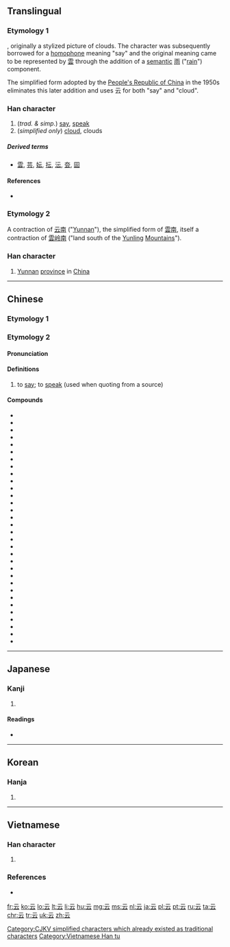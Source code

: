 {{also|雲}}<!-- may be replaced by zh-forms -->
==Translingual==
{{stroke order|type=animate}}

===Etymology 1===
{{Han etyl}}
{{liushu|p}}, originally a stylized picture of clouds. The character was subsequently borrowed for a [[homophone]] meaning "say" and the original meaning came to be represented by [[雲]] through the addition of a [[semantic]] [[雨]] ("[[rain]]") component.

The simplified form adopted by the [[People's Republic of China]] in the 1950s eliminates this later addition and uses 云 for both "say" and "cloud".

===Han character===
{{Han char|rn=7|rad=二|as=02|sn=4|four=10731|canj=MMI|ids=⿱[[二]][[厶]]}}

# (''trad. & simp.'') [[say]], [[speak]]
# (''simplified only'') [[cloud]], clouds

=====Derived terms=====
* [[雲]], [[芸]], [[妘]], [[抎]], [[沄]], [[夽]], [[囩]]

====References====
* {{Han ref|kx=0086.080|dkj=00254|dj=0178.010|hdz=10384.020|uh=4E91|ud=20113|bh=A4AA|bd=42154}}

===Etymology 2===
A contraction of [[云南]] ("[[Yunnan]]"), the simplified form of [[雲南]], itself a contraction of [[雲岭]][[南]] ("land south of the [[Yunling]] [[mountain|Mountains]]").

===Han character===
{{Han char|rn=7|rad=二|as=02|sn=4|four=10731|canj=MMI|ids=⿱二厶}}

# {{context|abbreviation|lang=zh}} [[Yunnan]] [[province]] in [[China]]

----

==Chinese==
{{attention|zh|Move compounds to 雲}}

===Etymology 1===
{{zh-see|雲}}

===Etymology 2===
{{zh-forms}}

====Pronunciation====
{{zh-pron
|m=yún|ma=y
|c=wan4
|h=pfs=yùn
|mn=hûn
|cat=noun
}}

====Definitions====
{{zh-hanzi}}

# {{context|classical|lang=zh}} to [[say]]; to [[speak]] (used when quoting from a source)

====Compounds====
* {{zh-l|雲靄}}
* {{zh-l|雲鬢}}
* {{zh-l|雲彩}}
* {{zh-l|雲層}}
* {{zh-l|雲豆}}
* {{zh-l|雲端}}
* {{zh-l|雲朵}}
* {{zh-l|雲貴}}
* {{zh-l|雲海}}
* {{zh-l|雲集}}
* {{zh-l|雲譎波詭}}
* {{zh-l|雲鑼}}
* {{zh-l|雲母}}
* {{zh-l|雲泥之別}}
* {{zh-l|雲起龍驤}}
* {{zh-l|雲起龍襄}}
* {{zh-l|雲氣}}
* {{zh-l|雲雀}}
* {{zh-l|雲散}}
* {{zh-l|雲山霧罩}}
* {{zh-l|雲梯}}
* {{zh-l|雲天}}
* {{zh-l|雲霧}}
* {{zh-l|雲霞}}
* {{zh-l|雲消霧散}}
* {{zh-l|雲霄}}
* {{zh-l|雲煙}}
* {{zh-l|雲湧}}
* {{zh-l|雲遊}}
* {{zh-l|雲雨}}
* {{zh-l|云云}}
* {{zh-l|雲蒸霞蔚}}

----

==Japanese==

===Kanji===
{{ja-kanji|grade=|rs=二02}}

# {{defn|lang=ja|sort=二02}}

====Readings====
* {{ja-readings|on=[[うん]] (un)|kun=[[いう]] (iu)}}

----

==Korean==

===Hanja===
{{ko-hanja|hangeul=운|rv=un|mr=un}}

# {{defn|lang=ko|sort=二02}}

----

==Vietnamese==

===Han character===
{{vi-readings|rs=二02| hanviet = vân|nom=vân, rằng}}

# {{defn|lang=vi|sort=二02}}

===References===
* {{R:WinVNKey:Lê Sơn Thanh}}

[[Category:CJKV simplified characters which already existed as traditional characters]]
[[Category:Vietnamese Han tu]]

[[fr:云]]
[[ko:云]]
[[lo:云]]
[[lt:云]]
[[li:云]]
[[hu:云]]
[[mg:云]]
[[ms:云]]
[[nl:云]]
[[ja:云]]
[[pl:云]]
[[pt:云]]
[[ru:云]]
[[ta:云]]
[[chr:云]]
[[tr:云]]
[[uk:云]]
[[zh:云]]